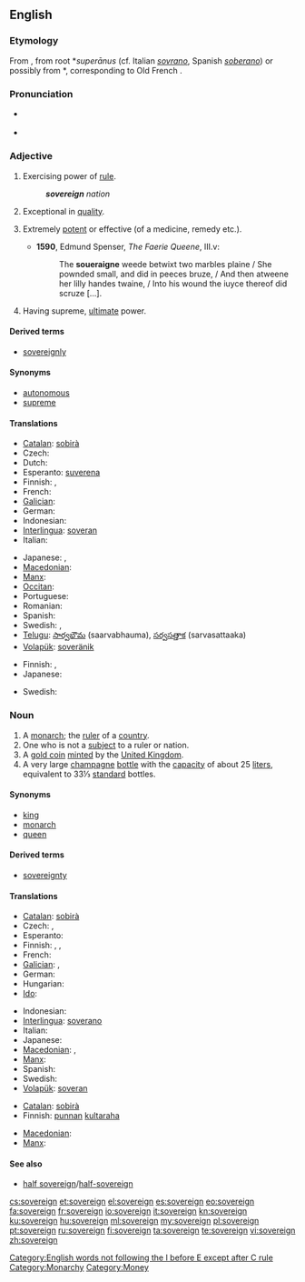 {{wikipedia}}
==English==

===Etymology===
From {{etyl|fro}} {{term|soverain|lang=la}}, from {{etyl|VL.}} root *''superānus'' (cf. Italian ''[[sovrano]]'', Spanish ''[[soberano]]'') or possibly from {{etyl|LL.}} *{{term||superregnus}}, corresponding to Old French {{term|sur||over|lang=fro}} {{term|regne||reign|lang=fro}}.

===Pronunciation===
* {{a|UK}} {{IPA|/ˈsɒv.rɪn/}}
* {{audio|en-us-sovereign.ogg|Audio (US)}}

===Adjective===
{{en-adj}}

# Exercising power of [[rule]].
#: '''''sovereign''' nation''
# Exceptional in [[quality]].
# {{context|now|_|rare}} Extremely [[potent]] or effective (of a medicine, remedy etc.).
#* '''1590''', Edmund Spenser, ''The Faerie Queene'', III.v:
#*: The '''soueraigne''' weede betwixt two marbles plaine / She pownded small, and did in peeces bruze, / And then atweene her lilly handes twaine, / Into his wound the iuyce thereof did scruze [...].
# Having supreme, [[ultimate]] power.

====Derived terms====
* [[sovereignly]]

====Synonyms====
* [[autonomous]]
* [[supreme]]

====Translations====
{{trans-top|exercising power of rule}}
* [[Catalan]]: [[sobirà]]
* Czech: {{t-|cs|svrchovaný}}
* Dutch: {{t-|nl|soeverein}}
* Esperanto: [[suverena]]
* Finnish: {{t+|fi|itsenäinen}}, {{t+|fi|suvereeni}}
* French: {{t+|fr|souverain}}
* [[Galician]]: {{t|gl|soberano}}
* German: {{t-|de|souverän}}
* Indonesian: {{t|id|berdaulat|xs=Indonesian}}
* [[Interlingua]]: [[soveran]]
* Italian: {{t+|it|sovrano}}
{{trans-mid}}
* Japanese: {{t|ja|独立した|tr=dokuritsu shita}}, {{t|ja|自立した|tr=jiritsu shita}}
* [[Macedonian]]: {{t-|mk|суверен|m|tr=súveren}}
* [[Manx]]: {{t|gv|ard-reeoil}}
* [[Occitan]]: {{t+|oc|sobeiran|xs=Occitan}}
* Portuguese: {{t+|pt|soberano}}
* Romanian: {{t+|ro|suveran}}
* Spanish: {{t+|es|soberano}}
* Swedish: {{t+|sv|självständig}}, {{t+|sv|suverän}}
* [[Telugu]]: [[సార్వభౌమ]] (saarvabhauma), [[సర్వసత్తాక]] (sarvasattaaka)
* [[Volapük]]: [[soveränik]]
{{trans-bottom}}

{{trans-top|exceptional in quality}}
* Finnish: {{t+|fi|erinomainen}}, {{t+|fi|suvereeni}}
* Japanese: {{t|ja|卓越した|tr=takuetsu shita}}
{{trans-mid}}
* Swedish: {{t|sv|suverän}}
{{trans-bottom}}

===Noun===
{{en-noun}}

# A [[monarch]]; the [[ruler]] of a [[country]].
# One who is not a [[subject]] to a ruler or nation.
# A [[gold coin]] [[mint]]ed by the [[United Kingdom]].
# A very large [[champagne]] [[bottle]] with the [[capacity]] of about 25 [[liter]]s, equivalent to 33⅓ [[standard]] bottles.

====Synonyms====
* [[king]]
* [[monarch]]
* [[queen]]

====Derived terms====
* [[sovereignty]]

====Translations====
{{trans-top|monarch}}
* [[Catalan]]: [[sobirà]] {{m}}
* Czech: {{t-|cs|vládce|m}}, {{t-|cs|panovník|m}}
* Esperanto: {{t-|eo|suvereno|xs=Esperanto}}
* Finnish: {{t+|fi|monarkki}}, {{t+|fi|hallitsija}}, {{t-|fi|valtias}}
* French: {{t+|fr|souverain|m}}
* [[Galician]]: {{t|gl|soberano|m}}, {{t|gl|soberana|f}}
* German: {{t+|de|Souverän}}
* Hungarian: {{t|hu|uralkodó}}
* [[Ido]]: {{t+|io|rejo|xs=Ido}}
{{trans-mid}}
* Indonesian: {{t|id|penguasa}}
* [[Interlingua]]: [[soverano]]
* Italian: {{t+|it|sovrano}}
* Japanese: {{t|ja|君主|tr=kunshu}}
* [[Macedonian]]: {{t|mk|владетел|m|tr=vládetel}}, {{t-|mk|суверен|m|tr=súveren}}
* [[Manx]]: {{t|gv|ard-ree|m}}
* Spanish: {{t+|es|soberano}}
* Swedish: {{t|sv|regent|c}}
* [[Volapük]]: [[soveran]]
{{trans-bottom}}

{{trans-top|coin}}
* [[Catalan]]: [[sobirà]] {{m}}
* Finnish: [[punta|punnan]] [[kultaraha]]
{{trans-mid}}
* [[Macedonian]]: {{t|mk|соверин|m|tr=sóverin}}
* [[Manx]]: {{t|gv|punt airhey|m}}
{{trans-bottom}}

====See also====
* [[half sovereign]]/[[half-sovereign]]

[[Category:English words not following the I before E except after C rule]]
[[Category:Monarchy]]
[[Category:Money]]

[[cs:sovereign]]
[[et:sovereign]]
[[el:sovereign]]
[[es:sovereign]]
[[eo:sovereign]]
[[fa:sovereign]]
[[fr:sovereign]]
[[io:sovereign]]
[[it:sovereign]]
[[kn:sovereign]]
[[ku:sovereign]]
[[hu:sovereign]]
[[ml:sovereign]]
[[my:sovereign]]
[[pl:sovereign]]
[[pt:sovereign]]
[[ru:sovereign]]
[[fi:sovereign]]
[[ta:sovereign]]
[[te:sovereign]]
[[vi:sovereign]]
[[zh:sovereign]]
